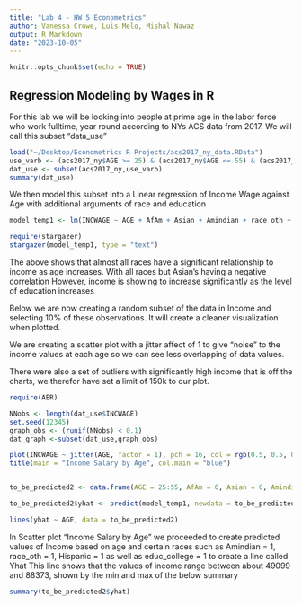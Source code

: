 ```yaml
---
title: "Lab 4 - HW 5 Econometrics"
author: Vanessa Crowe, Luis Melo, Mishal Nawaz
output: R Markdown
date: "2023-10-05"
---
```


```r
knitr::opts_chunk$set(echo = TRUE)
```

## Regression Modeling by Wages in R

For this lab we will be looking into people at prime age in the labor force who work fulltime, year round according to NYs ACS data from 2017. We will call this subset "data_use"

```r
load("~/Desktop/Econometrics R Projects/acs2017_ny_data.RData")
use_varb <- (acs2017_ny$AGE >= 25) & (acs2017_ny$AGE <= 55) & (acs2017_ny$LABFORCE == 2) & (acs2017_ny$WKSWORK2 > 4) & (acs2017_ny$UHRSWORK >= 35)
dat_use <- subset(acs2017_ny,use_varb)
summary(dat_use)
```

We then model this subset into a Linear regression of Income Wage against Age with additional arguments of race and education

```r
model_temp1 <- lm(INCWAGE ~ AGE + AfAm + Asian + Amindian + race_oth + Hispanic + educ_hs + educ_somecoll + educ_college + educ_advdeg, data = dat_use)

require(stargazer)
stargazer(model_temp1, type = "text")
```
The above shows that almost all races have a significant relationship to income as age increases. With all races but Asian's having a negative correlation
However, income is showing to increase significantly as the level of education increases 

Below we are now creating a random subset of the data in Income and selecting 10% of these observations. It will create a cleaner visualization when plotted. 

We are creating a scatter plot with a jitter affect of 1 to give "noise" to the income values at each age so we can see less overlapping of data values. 

There were also a set of outliers with significantly high income that is off the charts, we therefor have set a limit of 150k to our plot.

```r
require(AER)

NNobs <- length(dat_use$INCWAGE)
set.seed(12345) 
graph_obs <- (runif(NNobs) < 0.1) 
dat_graph <-subset(dat_use,graph_obs)  

plot(INCWAGE ~ jitter(AGE, factor = 1), pch = 16, col = rgb(0.5, 0.5, 0.5, alpha = 0.2), ylim = c(0,150000), data = dat_graph)
title(main = "Income Salary by Age", col.main = "blue")


to_be_predicted2 <- data.frame(AGE = 25:55, AfAm = 0, Asian = 0, Amindian = 1, race_oth = 1, Hispanic = 1, educ_hs = 0, educ_somecoll = 0, educ_college = 1, educ_advdeg = 0)

to_be_predicted2$yhat <- predict(model_temp1, newdata = to_be_predicted2)

lines(yhat ~ AGE, data = to_be_predicted2)

```
In Scatter plot "Income Salary by Age" we proceeded to create predicted values of Income based on age and certain races such as Amindian = 1, race_oth = 1, Hispanic = 1 as well as educ_college = 1 to create a line called Yhat
This line shows that the values of income range between about 49099 and 88373, shown by the min and max of the below summary

```r
summary(to_be_predicted2$yhat)
```

